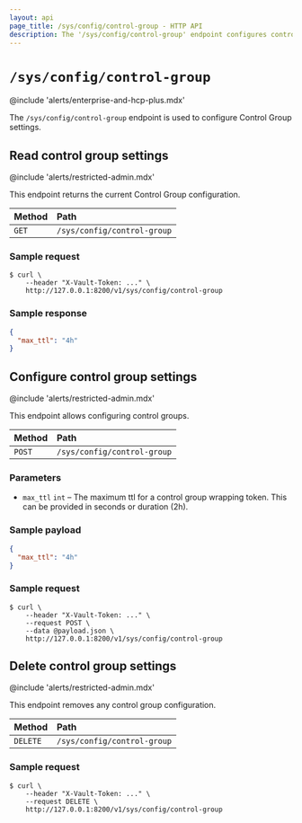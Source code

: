 ```yaml
---
layout: api
page_title: /sys/config/control-group - HTTP API
description: The '/sys/config/control-group' endpoint configures control groups.
---
```


# `/sys/config/control-group`

@include 'alerts/enterprise-and-hcp-plus.mdx'

The `/sys/config/control-group` endpoint is used to configure Control Group
settings.

## Read control group settings

@include 'alerts/restricted-admin.mdx'

This endpoint returns the current Control Group configuration.

| Method | Path                        |
| :----- | :-------------------------- |
| `GET`  | `/sys/config/control-group` |

### Sample request

```shell-session
$ curl \
    --header "X-Vault-Token: ..." \
    http://127.0.0.1:8200/v1/sys/config/control-group
```

### Sample response

```json
{
  "max_ttl": "4h"
}
```

## Configure control group settings

@include 'alerts/restricted-admin.mdx'

This endpoint allows configuring control groups.

| Method | Path                        |
| :----- | :-------------------------- |
| `POST` | `/sys/config/control-group` |

### Parameters

- `max_ttl` `int` – The maximum ttl for a control group wrapping token. This can be provided in seconds or duration (2h).

### Sample payload

```json
{
  "max_ttl": "4h"
}
```

### Sample request

```shell-session
$ curl \
    --header "X-Vault-Token: ..." \
    --request POST \
    --data @payload.json \
    http://127.0.0.1:8200/v1/sys/config/control-group
```

## Delete control group settings

@include 'alerts/restricted-admin.mdx'

This endpoint removes any control group configuration.

| Method   | Path                        |
| :------- | :-------------------------- |
| `DELETE` | `/sys/config/control-group` |

### Sample request

```shell-session
$ curl \
    --header "X-Vault-Token: ..." \
    --request DELETE \
    http://127.0.0.1:8200/v1/sys/config/control-group
```
